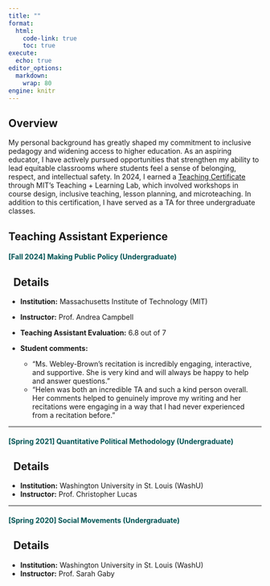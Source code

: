 ```yaml
---
title: ""
format:
  html:
    code-link: true
    toc: true
execute:
  echo: true
editor_options: 
  markdown: 
    wrap: 80
engine: knitr
---
```


## Overview

My personal background has greatly shaped my commitment to inclusive pedagogy and widening access to higher education. As an aspiring educator, I have actively pursued opportunities that strengthen my ability to lead equitable classrooms where students feel a sense of belonging, respect, and intellectual safety. In 2024, I earned a [Teaching Certificate](https://tll.mit.edu/programming/teaching-certificate-pathways/grad-teaching-development-tracks/) through MIT's Teaching + Learning Lab, which involved workshops in course design, inclusive teaching, lesson planning, and microteaching. In addition to this certification, I have served as a TA for three undergraduate classes.

## Teaching Assistant Experience

#### [[Fall 2024] Making Public Policy (Undergraduate)]{style="color:#005354"}

::: {.callout-note collapse="true" icon=false}

## <i class="bi bi-lightning"></i> &nbsp; Details

- **Institution:** Massachusetts Institute of Technology (MIT)
- **Instructor:** Prof. Andrea Campbell
- **Teaching Assistant Evaluation:** 6.8 out of 7

- **Student comments:**
  + "Ms. Webley-Brown's recitation is incredibly engaging, interactive, and supportive. She is very kind and will always be happy to help and answer questions."
  + "Helen was both an incredible TA and such a kind person overall. Her comments helped to genuinely improve my writing and her recitations were engaging in a way that I had never experienced from a recitation before."
  
:::

<hr>

#### [[Spring 2021] Quantitative Political Methodology (Undergraduate)]{style="color:#005354"}

::: {.callout-note collapse="true" icon=false}

## <i class="bi bi-lightning"></i> &nbsp; Details

- **Institution:** Washington University in St. Louis (WashU)
- **Instructor:** Prof. Christopher Lucas

:::

<hr>

#### [[Spring 2020] Social Movements (Undergraduate)]{style="color:#005354"}

::: {.callout-note collapse="true" icon=false}

## <i class="bi bi-lightning"></i> &nbsp; Details

- **Institution:** Washington University in St. Louis (WashU)
- **Instructor:** Prof. Sarah Gaby

:::

